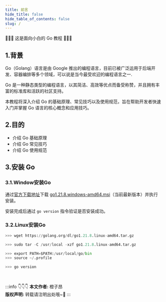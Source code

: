 ```yaml
---
title: 前言
hide_title: false
hide_table_of_contents: false
slug: /
---
```


👏👏👏 这是面向小白的 Go 教程 👏👏👏

## 1.背景

Go（Golang）语言是由 Google 推出的编程语言，目前已被广泛运用于后端开发、容器编排等多个领域，可以说是当今最受欢迎的编程语言之一.

Go 是一种静态类型的编程语言，以其简洁、高效等优点而备受称赞，并且拥有丰富的标准库和活跃的社区支持。

本教程将深入介绍 Go 的基础原理、常见技巧以及使用规范，旨在帮助开发者快速入门并掌握 Go 语言的核心概念和应用技巧。


## 2.目的

- 介绍 Go 基础原理
- 介绍 Go 常见技巧
- 介绍 Go 使用规范


## 3.安装 Go

### 3.1.Window安装Go

通过[官方下载地址](https://go.dev/dl/)下载 [go1.21.8.windows-amd64.msi](#)（当前最新版本）并执行安装。

安装完成后通过 `go version` 指令验证是否安装成功。

### 3.2.Linux安装Go

```python title="下载最新版本的 Go 安装包"
>>> wget https://golang.org/dl/go1.21.8.linux-amd64.tar.gz
```

```python title="解压下载的安装包"
>>> sudo tar -C /usr/local -xzf go1.21.8.linux-amd64.tar.gz
```

```python title="配置 Go 环境变量"
>>> export PATH=$PATH:/usr/local/go/bin
>>> source ~/.profile
```

```python title="验证安装是否成功"
>>> go version
```


<br/>

:::info 👇👇👇
**本文作者:** 橙子昂 <br/>
**版权声明:** 转载请注明出处哦~👮‍
:::


